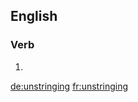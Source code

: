==English==

===Verb===
{{head|en}}

# {{present participle of|unstring}}

[[de:unstringing]]
[[fr:unstringing]]